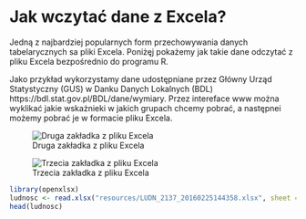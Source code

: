 # Jak wczytać dane z Excela?

Jedną z najbardziej popularnych form przechowywania danych tabelarycznych sa pliki Excela. Poniżęj pokażemy jak takie dane odczytać z pliku Excela bezpośrednio do programu R.

Jako przykład wykorzystamy dane udostępniane przez Główny Urząd Statystyczny (GUS) w Danku Danych Lokalnych (BDL) https://bdl.stat.gov.pl/BDL/dane/wymiary. Przez intereface www można wyklikać jakie wskażnieki w jakich grupach chcemy pobrać, a następnei możemy pobrać je w formacie pliku Excela.

![Druga zakładka z pliku Excela](resources/BDL1.png)

![Trzecia zakładka z pliku Excela](resources/BDL2.png)


```r
library(openxlsx)
ludnosc <- read.xlsx("resources/LUDN_2137_20160225144358.xlsx", sheet = 2)
head(ludnosc)
```



